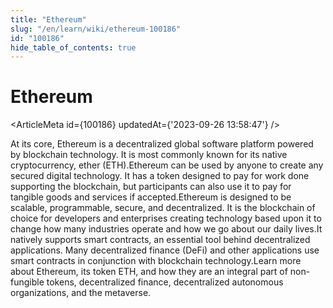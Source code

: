 ```yaml
---
title: "Ethereum"
slug: "/en/learn/wiki/ethereum-100186"
id: "100186"
hide_table_of_contents: true
---
```



# Ethereum

<ArticleMeta id={100186} updatedAt={'2023-09-26 13:58:47'} />
<div className='border-solid border-b border-t-0 my-4 border-[var(--ifm-color-gray-300)]' />

At its core, Ethereum is a decentralized global software platform powered by blockchain technology. It is most commonly known for its native cryptocurrency, ether (ETH).Ethereum can be used by anyone to create any secured digital technology. It has a token designed to pay for work done supporting the blockchain, but participants can also use it to pay for tangible goods and services if accepted.Ethereum is designed to be scalable, programmable, secure, and decentralized. It is the blockchain of choice for developers and enterprises creating technology based upon it to change how many industries operate and how we go about our daily lives.It natively supports smart contracts, an essential tool behind decentralized applications. Many decentralized finance (DeFi) and other applications use smart contracts in conjunction with blockchain technology.Learn more about Ethereum, its token ETH, and how they are an integral part of non-fungible tokens, decentralized finance, decentralized autonomous organizations, and the metaverse.
